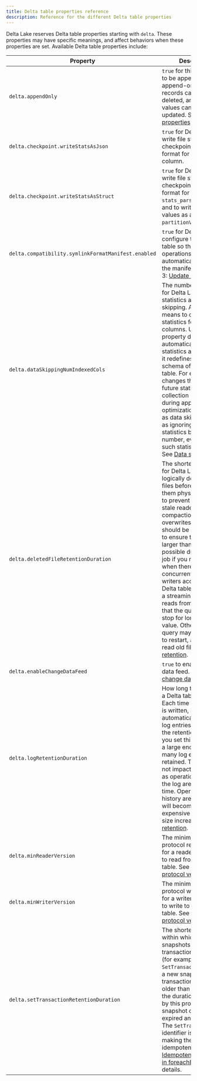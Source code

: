 ```yaml
---
title: Delta table properties reference
description: Reference for the different Delta table properties
---
```


Delta Lake reserves Delta table properties starting with `delta`. These properties may have specific meanings, and affect behaviors when these properties are set. Available Delta table properties include:

| Property | Description | Data Type | Default |
|-|-|-|-|
| `delta.appendOnly` | `true` for this Delta table to be append-only. If append-only, existing records cannot be deleted, and existing values cannot be updated. See [Table properties](/latest/delta-batch/#table-properties). | `Boolean` | `false`|
|`delta.checkpoint.writeStatsAsJson` | `true` for Delta Lake to write file statistics in checkpoints in JSON format for the `stats` column. | `Boolean` | `true`|
|`delta.checkpoint.writeStatsAsStruct` | `true` for Delta Lake to write file statistics to checkpoints in struct format for the `stats_parsed` column and to write partition values as a struct for `partitionValues_parsed`. | `Boolean`| (none)|
|`delta.compatibility.symlinkFormatManifest.enabled`|`true` for Delta Lake to configure the Delta table so that all write operations on the table automatically update the manifests.  See Step 3: [Update manifests](https://docs.delta.io/latest/presto-integration.html#-step-3-update-manifests).|`Boolean`|`false`|
|`delta.dataSkippingNumIndexedCols`|The number of columns for Delta Lake to collect statistics about for data skipping. A value of -1 means to collect statistics for all columns. Updating this property does not automatically collect statistics again; instead, it redefines the statistics schema of the Delta table. For example, it changes the behavior of future statistics collection (such as during appends and optimizations) as well as data skipping (such as ignoring column statistics beyond this number, even when such statistics exist). See [Data skipping](/latest/optimizations-oss/#data-skipping).|`Int`|32|
|`delta.deletedFileRetentionDuration`|The shortest duration for Delta Lake to keep logically deleted data files before deleting them physically. This is to prevent failures in stale readers after compactions or partition overwrites.  This value should be large enough to ensure that: 1. It is larger than the longest possible duration of a job if you run `VACUUM` when there are concurrent readers or writers accessing the Delta table. 2. If you run a streaming query that reads from the table, that the query does not stop for longer than this value. Otherwise, the query may not be able to restart, as it must still read old files. See [Data retention](/latest/delta-batch/#data-retention).|`CalendarInterval`|`interval 1 week`|
|`delta.enableChangeDataFeed`|`true` to enable change data feed. See [Enable change data feed](/latest/delta-change-data-feed/#enable-change-data-feed).|`Boolean`|`false`|
|`delta.logRetentionDuration`|How long the history for a Delta table is kept.  Each time a checkpoint is written, Delta Lake automatically cleans up log entries older than the retention interval. If you set this property to a large enough value, many log entries are retained. This should not impact performance as operations against the log are constant time. Operations on history are parallel but will become more expensive as the log size increases.  See [Data retention](/latest/delta-batch/#data-retention).|`CalendarInterval`|`interval 30 days`|
|`delta.minReaderVersion`|The minimum required protocol reader version for a reader that allows to read from this Delta table.  See [Table protocol versioning](/latest/versioning/).|`Int`|`1`|
|`delta.minWriterVersion`|The minimum required protocol writer version for a writer that allows to write to this Delta table.  See [Table protocol versioning](/latest/versioning/).|`Int`|`2`|
|`delta.setTransactionRetentionDuration`|The shortest duration within which new snapshots will retain transaction identifiers (for example, `SetTransaction`s). When a new snapshot sees a transaction identifier older than or equal to the duration specified by this property, the snapshot considers it expired and ignores it. The `SetTransaction` identifier is used when making the writes idempotent. See [Idempotent table writes in foreachBatch](/latest/delta-streaming/#idempotent-table-writes-in-foreachbatch) for details.|`CalendarInterval`|(none)|